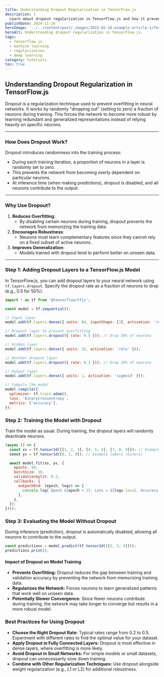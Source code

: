 ```yaml
---
title: Understanding Dropout Regularization in TensorFlow.js
description: |
  Learn about dropout regularization in TensorFlow.js and how it prevents overfitting during model training. Explore its implementation and impact on deep learning models.
publishDate: 2024-11-26
heroImage: '../../content/post/_images/2022-02-16-example-article-1/focus6.png'
heroAlt: Understanding dropout regularization in TensorFlow.js.
tags:
  - tensorflow.js
  - machine learning
  - regularization
  - deep learning
category: tutorials
toc: true
---
```


## Understanding Dropout Regularization in TensorFlow.js

Dropout is a regularization technique used to prevent overfitting in neural networks. It works by randomly "dropping out" (setting to zero) a fraction of neurons during training. This forces the network to become more robust by learning redundant and generalized representations instead of relying heavily on specific neurons.

---

### How Does Dropout Work?

Dropout introduces randomness into the training process:
- During each training iteration, a proportion of neurons in a layer is randomly set to zero.
- This prevents the network from becoming overly dependent on particular neurons.
- At inference time (when making predictions), dropout is disabled, and all neurons contribute to the output.

---

### Why Use Dropout?

1. **Reduces Overfitting**:
   - By disabling certain neurons during training, dropout prevents the network from memorizing the training data.
2. **Encourages Robustness**:
   - Neurons must learn complementary features since they cannot rely on a fixed subset of active neurons.
3. **Improves Generalization**:
   - Models trained with dropout tend to perform better on unseen data.

---

### Step 1: Adding Dropout Layers to a TensorFlow.js Model

In TensorFlow.js, you can add dropout layers to your neural network using `tf.layers.dropout`. Specify the dropout rate as a fraction of neurons to drop (e.g., 0.5 for 50%).

```javascript title="Adding Dropout to a Neural Network"
import * as tf from '@tensorflow/tfjs';

const model = tf.sequential();

// Input layer
model.add(tf.layers.dense({ units: 64, inputShape: [3], activation: 'relu' }));

// Dropout layer to prevent overfitting
model.add(tf.layers.dropout({ rate: 0.5 })); // Drop 50% of neurons

// Hidden layer
model.add(tf.layers.dense({ units: 32, activation: 'relu' }));

// Another dropout layer
model.add(tf.layers.dropout({ rate: 0.3 })); // Drop 30% of neurons

// Output layer
model.add(tf.layers.dense({ units: 1, activation: 'sigmoid' }));

// Compile the model
model.compile({
  optimizer: tf.train.adam(),
  loss: 'binaryCrossentropy',
  metrics: ['accuracy'],
});
```
### Step 2: Training the Model with Dropout
Train the model as usual. During training, the dropout layers will randomly deactivate neurons.

```js
(async () => {
  const xs = tf.tensor2d([[1, 2, 3], [4, 5, 6], [7, 8, 9]]); // Example features
  const ys = tf.tensor1d([0, 1, 0]); // Example labels (binary)

  await model.fit(xs, ys, {
    epochs: 50,
    batchSize: 16,
    validationSplit: 0.2,
    callbacks: {
      onEpochEnd: (epoch, logs) => {
        console.log(`Epoch ${epoch + 1}: Loss = ${logs.loss}, Accuracy = ${logs.acc}`);
      },
    },
  });
})();

```

### Step 3: Evaluating the Model Without Dropout
During inference (prediction), dropout is automatically disabled, allowing all neurons to contribute to the output.

```js
const predictions = model.predict(tf.tensor2d([[2, 3, 4]]));
predictions.print();


```
#### Impact of Dropout on Model Training
- **Prevents Overfitting:**
Dropout reduces the gap between training and validation accuracy by preventing the network from memorizing training data.
- **Regularizes the Network:**
Forces neurons to learn generalized patterns that work well on unseen data.
- **Potentially Slower Convergence:**
Since fewer neurons contribute during training, the network may take longer to converge but results in a more robust model.


### Best Practices for Using Dropout
- **Choose the Right Dropout Rate:**
Typical rates range from 0.2 to 0.5. Experiment with different rates to find the optimal value for your dataset.
- **Apply Dropout in Fully Connected Layers:**
Dropout is most effective in dense layers, where overfitting is more likely.
- **Avoid Dropout in Small Networks:**
For simple models or small datasets, dropout can unnecessarily slow down training.
- **Combine with Other Regularization Techniques:**
Use dropout alongside weight regularization (e.g., L1 or L2) for additional robustness.
